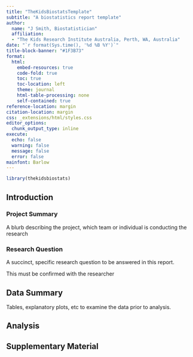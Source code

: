 ```yaml
---
title: "TheKidsBiostatsTemplate"
subtitle: "A biostatistics report template"
author:
  name: "J Smith, Biostatistician"
  affiliation:
  - "The Kids Research Institute Australia, Perth, WA, Australia"
date: "`r format(Sys.time(), '%d %B %Y')`"
title-block-banner: "#1F3B73"
format:
  html:
    embed-resources: true
    code-fold: true
    toc: true
    toc-location: left
    theme: journal
    html-table-processing: none
    self-contained: true
reference-location: margin 
citation-location: margin 
css: _extensions/html/styles.css
editor_options: 
  chunk_output_type: inline
execute:
  echo: false
  warning: false
  message: false
  error: false
mainfont: Barlow
---
```


```r
library(thekidsbiostats)
```

## Introduction

### Project Summary

A blurb describing the project, which team or individual is conducting the research

### Research Question

A succinct, specific research question to be answered in this report.

::: callout-important
This must be confirmed with the researcher
:::

## Data Summary

Tables, explanatory plots, etc to examine the data prior to analysis.

## Analysis

## Supplementary Material